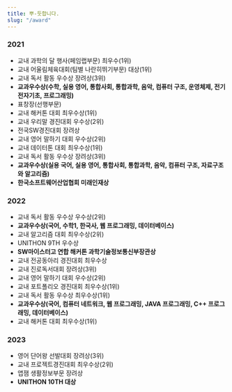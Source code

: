 ```yaml
---
title: 뿌-듯합니다.
slug: "/award"
---
```


### 2021
- 교내 과학의 달 행사(페임랩부문) 최우수(1위)
- 교내 어울림체육대회(팀별 나란히뛰기부문) 대상(1위)
- 교내 독서 활동 우수상 장려상(3위)
- **교과우수상(수학, 실용 영어, 통합사회, 통합과학, 음악, 컴퓨터 구조, 운영체제, 전기전자기초, 프로그래밍)**
- 표창장(선행부문)
- 교내 해커톤 대회 최우수상(1위)
- 교내 우리말 경진대회 우수상(2위)
- 전국SW경진대회 장려상
- 교내 영어 말하기 대회 우수상(2위)
- 교내 데이터톤 대회 최우수상(1위)
- 교내 독서 활동 우수상 장려상(3위)
- **교과우수상(실용 국어, 실용 영어, 통합사회, 통합과학, 음악, 컴퓨터 구조, 자료구조와 알고리즘)**
- **한국소프트웨어산업협회 미래인재상**

### 2022
- 교내 독서 활동 우수상 우수상(2위)
- **교과우수상(국어, 수학1, 한국사, 웹 프로그래밍, 데이터베이스)**
- 교내 알고리즘 대회 최우수상(2위)
- UNITHON 9TH 우수상
- **SW마이스터고 연합 해커톤 과학기술정보통신부장관상**
- 교내 전공동아리 경진대회 최우수상
- 교내 진로독서대회 장려상(3위)
- 교내 영어 말하기 대회 우수상(2위)
- 교내 포트폴리오 경진대회 최우수상(1위)
- 교내 독서 활동 우수상 최우수상(1위)
- **교과우수상(국어, 컴퓨터 네트워크, 웹 프로그래밍, JAVA 프로그래밍, C++ 프로그래밍, 데이터베이스)**
- 교내 해커톤 대회 최우수상(1위)

### 2023
- 영어 단어왕 선발대회 장려상(3위)
- 교내 프로젝트경진대회 최우수상(2위)
- 앱잼 생활정보부문 장려상
- **UNITHON 10TH 대상**
